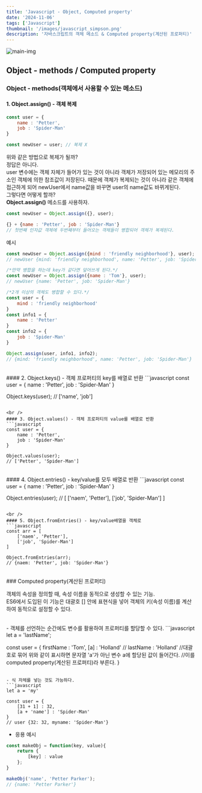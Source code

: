 ```yaml
---
title: 'Javascript - Object, Computed property'
date: '2024-11-06'
tags: ['Javascript']
thumbnail: '/images/javascript_simpson.png'
description: '자바스크립트의 객체 메소드 & Computed property(계산된 프로퍼티)'
---
```


<img src="/images/javascript_simpson.png" alt="main-img" className="rounded-xl" />
<br />

## Object - methods / Computed property

### Object - methods(객체에서 사용할 수 있는 메소드)

#### 1. Object.assign() - 객체 복제
```javascript
const user = {
    name : 'Petter',
    job : 'Spider-Man'
}

const newUser = user; // 복제 X
```
위와 같은 방법으로 복제가 될까?<br />
정답은 아니다.<br />
user 변수에는 객체 자체가 들어가 있는 것이 아니라 객체가 저장되어 있는 메모리의 주소인 객체에 의한 참조값이 저장된다. 때문에 객체가 복제되는 것이 아니라 같은 객체에 접근하게 되어 newUser에서 name값을 바꾸면 user의 name값도 바뀌게된다.<br />
그렇다면 어떻게 할까?<br />
**Object.assign()** 메소드를 사용하자.
```javascript
const newUser = Object.assign({}, user);

{} + {name : 'Petter', job : 'Spider-Man'}
// 첫번째 인자값 객체에 두번째부터 들어오는 객체들이 병합되어 객체가 복제된다.
```
예시
```javascript
const newUser = Object.assign({mind : 'friendly neighborhood'}, user);
// newUser {mind: 'friendly neighborhood', name: 'Petter', job: 'Spider-Man'}

/*만약 병합을 하는데 key가 같다면 덮어쓰게 된다.*/
const newUser = Object.assign({name : 'Tom'}, user);
// newUser {name: 'Petter', job: 'Spider-Man'}

/*2개 이상의 객체도 병합할 수 있다.*/
const user = {
    mind : 'friendly neighborhood'
}
const info1 = {
    name : 'Petter'
}
const info2 = {
    job : 'Spider-Man'
}

Object.assign(user, info1, info2);
// {mind: 'friendly neighborhood', name: 'Petter', job: 'Spider-Man'}
```

<br />
#### 2. Object.keys() - 객체 프로퍼티의 key를 배열로 반환
```javascript
const user = {
    name : 'Petter',
    job : 'Spider-Man'
}

Object.keys(user);
// ['name', 'job']
```

<br />
#### 3. Object.values() - 객체 프로퍼티의 value를 배열로 반환
```javascript
const user = {
    name : 'Petter',
    job : 'Spider-Man'
}

Object.values(user);
// ['Petter', 'Spider-Man']
```

<br/>
#### 4. Object.entries() - key/value를 모두 배열로 반환
```javascript
const user = {
    name : 'Petter',
    job : 'Spider-Man'
}

Object.entries(user);
// [ ['naem', 'Petter'], ['job', 'Spider-Man'] ]
```

<br />
#### 5. Object.fromEntries() - key/value배열을 객체로
```javascript
const arr = [
    ['naem', 'Petter'],
    ['job', 'Spider-Man']
]

Object.fromEntries(arr);
// {naem: 'Petter', job: 'Spider-Man'}
```

<br />
### Computed property(계산된 프로퍼티)

객체의 속성을 정의할 때, 속성 이름을 동적으로 생성할 수 있는 기능.<br />
ES6에서 도입된 이 기능은 대괄호 [] 안에 표현식을 넣어 객체의 키(속성 이름)를 계산하여 동적으로 설정할 수 있다.

<br />
- 객체를 선언하는 순간에도 변수를 활용하여 프로퍼티를 할당할 수 있다.
```javascript
let a = 'lastName';

const user = {
    firstName : 'Tom',
    [a] : 'Holland' // lastName : 'Holland'
    //대괄호로 묶어 위와 같이 표시하면 문자열 'a'가 아닌 변수 a에 할당된 값이 들어간다.
    //이를 computed property(계산된 프로퍼티)라 부른다.
}
```

- 식 자체를 넣는 것도 가능하다.
```javascript
let a = 'my'

const user = {
    [31 + 1] : 32,
    [a + 'name'] : 'Spider-Man'
}
// user {32: 32, myname: 'Spider-Man'}
```

- 응용 예시
```javascript
const makeObj = function(key, value){
    return {
        [key] : value
    };
}

makeObj('name', 'Petter Parker');
// {name: 'Petter Parker'}
```